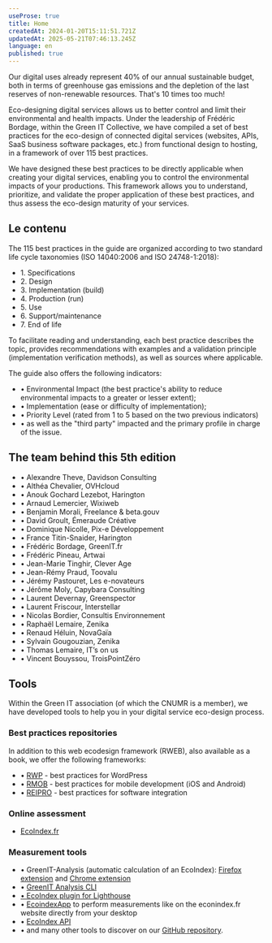 ```yaml
---
useProse: true
title: Home
createdAt: 2024-01-20T15:11:51.721Z
updatedAt: 2025-05-21T07:46:13.245Z
language: en
published: true
---
```


Our digital uses already represent 40% of our annual sustainable budget, both in terms of greenhouse gas emissions and the depletion of the last reserves of non-renewable resources. That's 10 times too much! 

Eco-designing digital services allows us to better control and limit their environmental and health impacts. Under the leadership of Frédéric Bordage, within the Green IT Collective, we have compiled a set of best practices for the eco-design of connected digital services (websites, APIs, SaaS business software packages, etc.) from functional design to hosting, in a framework of over 115 best practices.

<CTAWithIcon label="Découvrez les bonnes pratiques" url="/fr/fiches" target="_self" />

We have designed these best practices to be directly applicable when creating your digital services, enabling you to control the environmental impacts of your productions. This framework allows you to understand, prioritize, and validate the proper application of these best practices, and thus assess the eco-design maturity of your services. 

## Le contenu

The 115 best practices in the guide are organized according to two standard life cycle taxonomies (ISO 14040:2006 and ISO 24748-1:2018):

* 1\. Specifications 
* 2\. Design
* 3\. Implementation (build) 
* 4\. Production (run)
* 5\. Use 
* 6\. Support/maintenance 
* 7\. End of life

To facilitate reading and understanding, each best practice describes the topic, provides recommendations with examples and a validation principle (implementation verification methods), as well as sources where applicable.

The guide also offers the following indicators: 

* • Environmental Impact (the best practice's ability to reduce environmental impacts to a greater or lesser extent); 
* • Implementation (ease or difficulty of implementation); 
* • Priority Level (rated from 1 to 5 based on the two previous indicators) 
* • as well as the "third party" impacted and the primary profile in charge of the issue.

## The team behind this 5th edition

* • Alexandre Theve, Davidson Consulting
* • Althéa Chevalier, OVHcloud
* • Anouk Gochard Lezebot, Harington
* • Arnaud Lemercier, Wixiweb
* • Benjamin Morali, Freelance & beta.gouv
* • David Groult, Émeraude Créative
* • Dominique Nicolle, Pix-e Développement
* • France Titin-Snaider, Harington
* • Frédéric Bordage, GreenIT.fr
* • Frédéric Pineau, Artwai
* • Jean-Marie Tinghir, Clever Age
* • Jean-Rémy Praud, Toovalu
* • Jérémy Pastouret, Les e-novateurs
* • Jérôme Moly, Capybara Consulting
* • Laurent Devernay, Greenspector
* • Laurent Friscour, Interstellar
* • Nicolas Bordier, Consultis Environnement
* • Raphaël Lemaire, Zenika
* • Renaud Héluin, NovaGaïa
* • Sylvain Gougouzian, Zenika
* • Thomas Lemaire, IT’s on us
* • Vincent Bouyssou, TroisPointZéro

<CTAWithIcon icon="tabler:brand-github" label="Contribuez !" url="https://github.com/cnumr/best-practices-wordpress/blob/main/CONTRIBUTING.md/" target="_blank" />

## Tools

Within the Green IT association (of which the CNUMR is a member), we have developed tools to help you in your digital service eco-design process. 

### Best practices repositories

In addition to this web ecodesign framework (RWEB), also available as a book, we offer the following frameworks: 

* • [RWP](https://ref.greenit.fr/wp/) - best practices for WordPress 
* • [RMOB](https://github.com/cnumr/best-practices-mobile) - best practices for mobile development (iOS and Android) 
* • [REIPRO](https://github.com/cnumr/best-practices-packaged-software) - best practices for software integration

### Online assessment

* [EcoIndex.fr](https://www.ecoindex.fr/)

### Measurement tools

* • GreenIT-Analysis (automatic calculation of an EcoIndex): [Firefox extension](https://addons.mozilla.org/fr/firefox/addon/greenit-analysis/) and [Chrome extension](https://chrome.google.com/webstore/detail/greenit-analysis/mofbfhffeklkbebfclfaiifefjflcpad) 
* • [GreenIT Analysis CLI](https://github.com/cnumr/GreenIT-Analysis-cli) 
* [• EcoIndex plugin for Lighthouse](https://github.com/cnumr/lighthouse-plugin-ecoindex) 
* • [EcoindexApp](https://github.com/cnumr/EcoindexApp) to perform measurements like on the econindex.fr website directly from your desktop 
* • [EcoIndex API](https://github.com/cnumr/ecoindex_api) 
* • and many other tools to discover on our [GitHub repository](https://github.com/cnumr).
